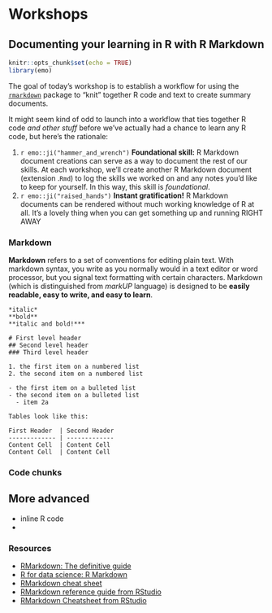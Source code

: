 
# Workshops{-}

## Documenting your learning in R with R Markdown {#rmarkdown}

```r
knitr::opts_chunk$set(echo = TRUE)
library(emo)
```

The goal of today's workshop is to establish a workflow for using the [`rmarkdown`](https://rmarkdown.rstudio.com/) package to "knit" together R code and text to create summary documents.

It might seem kind of odd to launch into a workflow that ties together R code *and other stuff* before we've actually had a chance to learn any R code, but here's the rationale:

1. `r emo::ji("hammer_and_wrench")` **Foundational skill:** R Markdown document creations can serve as a way to document the rest of our skills. At each workshop, we'll create another R Markdown document (extension .`Rmd`) to log the skills we worked on and any notes you'd like to keep for yourself. In this way, this skill is *foundational*.
2. `r emo::ji("raised_hands")` **Instant gratification!** R Markdown documents can be rendered without much working knowledge of R at all. It's a lovely thing when you can get something up and running RIGHT AWAY

### Markdown {-}
**Markdown** refers to a set of conventions for editing plain text. With markdown syntax, you write as you normally would in a text editor or word processor, but you signal text formatting with certain characters. Markdown (which is distinguished from *markUP* language) is designed to be **easily readable, easy to write, and easy to learn**.

```
*italic*
**bold**
**italic and bold!***

# First level header
## Second level header
### Third level header

1. the first item on a numbered list
2. the second item on a numbered list

- the first item on a bulleted list
- the second item on a bulleted list
  - item 2a
  
Tables look like this: 

First Header  | Second Header
------------- | -------------
Content Cell  | Content Cell
Content Cell  | Content Cell
```

### Code chunks {-}


## More advanced
- inline R code
- 


### Resources {-}
- [RMarkdown: The definitive guide](https://bookdown.org/yihui/rmarkdown/)
- [R for data science: R Markdown](https://r4ds.had.co.nz/r-markdown.html)
- [RMarkdown cheat sheet](https://rstudio.com/wp-content/uploads/2015/02/rmarkdown-cheatsheet.pdf)
- [RMarkdown reference guide from RStudio](https://rstudio.com/wp-content/uploads/2015/03/rmarkdown-reference.pdf)
- [RMarkdown Cheatsheet from RStudio](https://rstudio.com/wp-content/uploads/2015/03/rmarkdown-reference.pdf)


